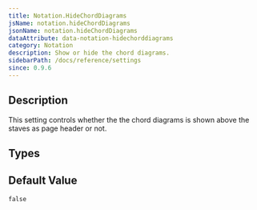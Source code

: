 ```yaml
---
title: Notation.HideChordDiagrams
jsName: notation.hideChordDiagrams
jsonName: notation.hideChordDiagrams
dataAttribute: data-notation-hidechorddiagrams
category: Notation
description: Show or hide the chord diagrams.
sidebarPath: /docs/reference/settings
since: 0.9.6
---
```



## Description

This setting controls whether the the chord diagrams is shown above the staves as page header or not.

<PropertyDescription metadata={metadata} />

## Types

<TypeTable>
    <TypeRow name="bool" />
</TypeTable>

## Default Value

`false`